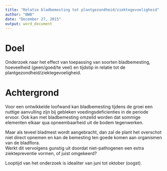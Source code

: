 ```yaml
---
title: "Relatie bladbemesting tot plantgezondheid/ziektegevoeligheid"
author: "BWB"
date: "December 27, 2015"
output: word_document
---
```


# Doel

Onderzoek naar het effect van toepassing van soorten bladbemesting, hoeveelheid (geen/goed/te veel) en tijdstip in relatie tot de plantgezondheid/ziektegevoeligheid.  

# Achtergrond

Voor een ontwikkelde loofwand kan bladbemesting tijdens de groei een nuttige aanvulling zijn bij gebleken voedingsdeficienties in de periode ervoor. Ook kan met bladbemesting omzeild worden dat sommige elementen elkaar qua opneembaarheid uit de bodem tegenwerken.  

Maar als teveel bladmest wordt aangebracht, dan zal de plant het overschot niet direct opnemen en kan de bemesting ten goede komen aan organismen van de bladflora.  
Werkt dit vervolgens gunstig uit doordat niet-pathogenen een extra ziektepreventie vormen, of juist omgekeerd?

Looptijd van het onderzoek is idealiter van juni tot oktober (oogst).
